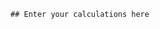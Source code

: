 :::{#calculator-holder}
```webr-r
## Enter your calculations here

```
:::

:::{#calculator-holder-btn}
<i class="bi bi-calculator"></i>
:::